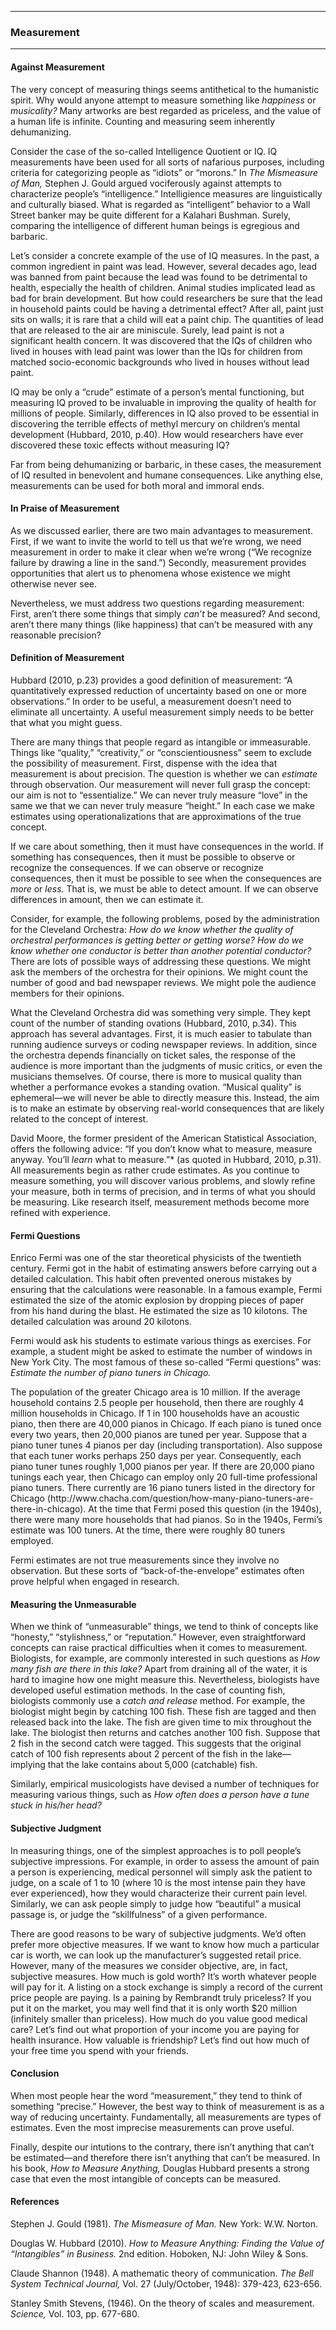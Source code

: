 

------------------------------------------------------------------------

### Measurement

------------------------------------------------------------------------

#### Against Measurement

The very concept of measuring things seems antithetical to the
humanistic spirit. Why would anyone attempt to measure something
like *happiness* or *musicality?* Many artworks are best regarded as
priceless, and the value of a human life is infinite. Counting and
measuring seem inherently dehumanizing.

Consider the case of the so-called Intelligence Quotient or IQ. IQ
measurements have been used for all sorts of nafarious purposes,
including criteria for categorizing people as "idiots" or "morons."
In *The Mismeasure of Man,* Stephen J. Gould argued vociferously
against attempts to characterize people's "intelligence."
Intelligience measures are linguistically and culturally biased.
What is regarded as "intelligent" behavior to a Wall Street banker
may be quite different for a Kalahari Bushman. Surely, comparing the
intelligence of different human beings is egregious and barbaric.

Let's consider a concrete example of the use of IQ measures. In the
past, a common ingredient in paint was lead. However, several
decades ago, lead was banned from paint because the lead was found
to be detrimental to health, especially the health of children.
Animal studies implicated lead as bad for brain development. But how
could researchers be sure that the lead in household paints could be
having a detrimental effect? After all, paint just sits on walls; it
is rare that a child will eat a paint chip. The quantities of lead
that are released to the air are miniscule. Surely, lead paint is
not a significant health concern. It was discovered that the IQs of
children who lived in houses with lead paint was lower than the IQs
for children from matched socio-economic backgrounds who lived in
houses without lead paint.

IQ may be only a "crude" estimate of a person's mental functioning,
but measuring IQ proved to be invaluable in improving the quality of
health for millions of people. Similarly, differences in IQ also
proved to be essential in discovering the terrible effects of methyl
mercury on children's mental development (Hubbard, 2010, p.40). How
would researchers have ever discovered these toxic effects without
measuring IQ?

Far from being dehumanizing or barbaric, in these cases, the
measurement of IQ resulted in benevolent and humane consequences.
Like anything else, measurements can be used for both moral and
immoral ends.

#### In Praise of Measurement

As we discussed earlier, there are two main advantages to
measurement. First, if we want to invite the world to tell us that
we're wrong, we need measurement in order to make it clear when
we're wrong ("We recognize failure by drawing a line in the sand.")
Secondly, measurement provides opportunities that alert us to
phenomena whose existence we might otherwise never see.

Nevertheless, we must address two questions regarding measurement:
First, aren't there some things that simply *can't* be measured? And
second, aren't there many things (like happiness) that can't be
measured with any reasonable precision?

#### Definition of Measurement

Hubbard (2010, p.23) provides a good definition of measurement: "A
quantitatively expressed reduction of uncertainty based on one or
more observations." In order to be useful, a measurement doesn't
need to eliminate all uncertainty. A useful measurement simply needs
to be better that what you might guess.

There are many things that people regard as intangible or
immeasurable. Things like "quality," "creativity," or
"conscientiousness" seem to exclude the possibility of measurement.
First, dispense with the idea that measurement is about precision.
The question is whether we can *estimate* through observation. Our
measurement will never full grasp the concept: our aim is not to
"essentialize." We can never truly measure "love" in the same we
that we can never truly measure "height." In each case we make
estimates using operationalizations that are approximations of the
true concept.

If we care about something, then it must have consequences in the
world. If something has consequences, then it must be possible to
observe or recognize the consequences. If we can observe or
recognize consequences, then it must be possible to see when the
consequences are *more* or *less.* That is, we must be able to
detect amount. If we can observe differences in amount, then we can
estimate it.

Consider, for example, the following problems, posed by the
administration for the Cleveland Orchestra: *How do we know whether
the quality of orchestral performances is getting better or getting
worse?* *How do we know whether one conductor is better than another
potential conductor?* There are lots of possible ways of addressing
these questions. We might ask the members of the orchestra for their
opinions. We might count the number of good and bad newspaper
reviews. We might pole the audience members for their opinions.

What the Cleveland Orchestra did was something very simple. They
kept count of the number of standing ovations (Hubbard, 2010, p.34).
This approach has several advantages. First, it is much easier to
tabulate than running audience surveys or coding newspaper reviews.
In addition, since the orchestra depends financially on ticket
sales, the response of the audience is more important than the
judgments of music critics, or even the musicians themselves. Of
course, there is more to musical quality than whether a performance
evokes a standing ovation. "Musical quality" is ephemeral---we will
never be able to directly measure this. Instead, the aim is to make
an estimate by observing real-world consequences that are likely
related to the concept of interest.

David Moore, the former president of the American Statistical
Association, offers the following advice: "If you don't know what to
measure, measure anyway. You'll *learn* what to measure."* (as
quoted in Hubbard, 2010, p.31). All measurements begin as rather
crude estimates. As you continue to measure something, you will
discover various problems, and slowly refine your measure, both in
terms of precision, and in terms of what you should be measuring.
Like research itself, measurement methods become more refined with
experience.

#### Fermi Questions

Enrico Fermi was one of the star theoretical physicists of the
twentieth century. Fermi got in the habit of estimating answers
before carrying out a detailed calculation. This habit often
prevented onerous mistakes by ensuring that the calculations were
reasonable. In a famous example, Fermi estimated the size of the
atomic explosion by dropping pieces of paper from his hand during
the blast. He estimated the size as 10 kilotons. The detailed
calculation was around 20 kilotons.

Fermi would ask his students to estimate various things as
exercises. For example, a student might be asked to estimate the
number of windows in New York City. The most famous of these
so-called "Fermi questions" was: *Estimate the number of piano
tuners in Chicago.*

The population of the greater Chicago area is 10 million. If the
average household contains 2.5 people per household, then there are
roughly 4 million households in Chicago. If 1 in 100 households have
an acoustic piano, then there are 40,000 pianos in Chicago. If each
piano is tuned once every two years, then 20,000 pianos are tuned
per year. Suppose that a piano tuner tunes 4 pianos per day
(including transportation). Also suppose that each tuner works
perhaps 250 days per year. Consequently, each piano tuner tunes
roughly 1,000 pianos per year. If there are 20,000 piano tunings
each year, then Chicago can employ only 20 full-time professional
piano tuners. There currently are 16 piano tuners listed in the
directory for Chicago
(http://www.chacha.com/question/how-many-piano-tuners-are-there-in-chicago).
At the time that Fermi posed this question (in the 1940s), there
were many more households that had pianos. So in the 1940s, Fermi's
estimate was 100 tuners. At the time, there were roughly 80 tuners
employed.

Fermi estimates are not true measurements since they involve no
observation. But these sorts of "back-of-the-envelope" estimates
often prove helpful when engaged in research.

#### Measuring the Unmeasurable

When we think of "unmeasurable" things, we tend to think of concepts
like "honesty," "stylishness," or "reputation." However, even
straightforward concepts can raise practical difficulties when it
comes to measurement. Biologists, for example, are commonly
interested in such questions as *How many fish are there in this
lake?* Apart from draining all of the water, it is hard to imagine
how one might measure this. Nevertheless, biologists have developed
useful estimation methods. In the case of counting fish, biologists
commonly use a *catch and release* method. For example, the
biologist might begin by catching 100 fish. These fish are tagged
and then released back into the lake. The fish are given time to mix
throughout the lake. The biologist then returns and catches another
100 fish. Suppose that 2 fish in the second catch were tagged. This
suggests that the original catch of 100 fish represents about 2
percent of the fish in the lake---implying that the lake contains
about 5,000 (catchable) fish.

Similarly, empirical musicologists have devised a number of
techniques for measuring various things, such as *How often does a
person have a tune stuck in his/her head?*

#### Subjective Judgment

In measuring things, one of the simplest approaches is to poll
people's subjective impressions. For example, in order to assess the
amount of pain a person is experiencing, medical personnel will
simply ask the patient to judge, on a scale of 1 to 10 (where 10 is
the most intense pain they have ever experienced), how they would
characterize their current pain level. Similarly, we can ask people
simply to judge how "beautiful" a musical passage is, or judge the
"skillfulness" of a given performance.

There are good reasons to be wary of subjective judgments. We'd
often prefer more objective measures. If we want to know how much a
particular car is worth, we can look up the manufacturer's suggested
retail price. However, many of the measures we consider objective,
are, in fact, subjective measures. How much is gold worth? It's
worth whatever people will pay for it. A listing on a stock exchange
is simply a record of the current price people are paying. Is a
paining by Rembrandt truly priceless? If you put it on the market,
you may well find that it is only worth $20 million (infinitely
smaller than priceless). How much do you value good medical care?
Let's find out what proportion of your income you are paying for
health insurance. How valuable is friendship? Let's find out how
much of your free time you spend with your friends.

#### Conclusion

When most people hear the word "measurement," they tend to think of
something "precise." However, the best way to think of measurement
is as a way of reducing uncertainty. Fundamentally, all measurements
are types of estimates. Even the most imprecise measurements can
prove useful.

Finally, despite our intutions to the contrary, there isn't anything
that can't be estimated---and therefore there isn't anything that
can't be measured. In his book, *How to Measure Anything,* Douglas
Hubbard presents a strong case that even the most intangible of
concepts can be measured.

#### References

Stephen J. Gould (1981). *The Mismeasure of Man.* New York: W.W.
Norton.

Douglas W. Hubbard (2010). *How to Measure Anything: Finding the
Value of "Intangibles" in Business.* 2nd edition. Hoboken, NJ: John
Wiley & Sons.

Claude Shannon (1948). A mathematic theory of communication. *The
Bell System Technical Journal,* Vol. 27 (July/October, 1948):
379-423, 623-656.

Stanley Smith Stevens, (1946). On the theory of scales and
measurement. *Science,* Vol. 103, pp. 677-680.
